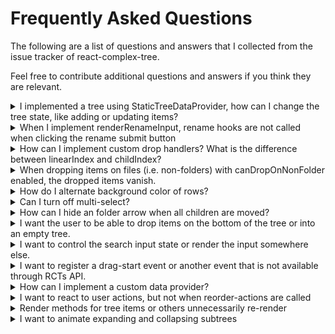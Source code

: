 # Frequently Asked Questions

<!--
<details><summary>Question</summary>
<div>



</div>
</details>
-->

The following are a list of questions and answers that I collected from the issue tracker of react-complex-tree.

Feel free to contribute additional questions and answers if you think they are relevant.

<details><summary>I implemented a tree using StaticTreeDataProvider, how can I change the tree state, like adding or
    updating items?</summary>
<div>

If you want to react to tree state changes, the easiest way to go forward is implementing a custom
[TreeDataProvider](https://rct.lukasbach.com/docs/api/interfaces/TreeDataProvider),
though it is also possible with static tree data providers.

[Here is some documentation on how to achieve this with static tree data providers](https://rct.lukasbach.com/docs/guides/static-data-provider),
and [here is some documentation on how to do it with custom tree data providers](https://rct.lukasbach.com/docs/guides/custom-data-provider).

There you can implement logic that reacts to change events. If you need more
control, you can also use a [controlled environment](https://rct.lukasbach.com/docs/guides/controlled-environment)
rather than an uncontrolled environment, then you get complete control over your data.

Reference: [#244](https://github.com/lukasbach/react-complex-tree/issues/244)

</div>
</details>

<details><summary>When I implement renderRenameInput, rename hooks are not called when clicking the rename submit button</summary>
<div>

Make sure to add ``ref={props.submitButtonRef}`` to the props of the submit button, then it should work. RCT checks if
the input is blurred, i.e. the user clicks away from the input, and when that is the case, it cancels the renaming
and hides the rename input. It uses a ref on the button to find out that the user is not actually cancelling the
renaming, but clicking on the submit button. So without the ref, it thinks the user is just clicking away from the
input, and unmounts the button and input before the submit logic can complete.

Reference: [#247](https://github.com/lukasbach/react-complex-tree/issues/247)

</div>
</details>

<details><summary>How can I implement custom drop handlers? What is the difference between linearIndex and childIndex?</summary>
<div>

The gist is essentially just to implement the
[onDrop](https://rct.lukasbach.com/docs/api/interfaces/TreeChangeHandlers#ondrop)
handler, you can use
[the implementation in the uncontrolled environment](https://github.com/lukasbach/react-complex-tree/blob/main/packages/core/src/uncontrolledEnvironment/UncontrolledTreeEnvironment.tsx#L116)
for that as reference, although it is a bit verbose and messy to be honest.

When the user is dropping an item, he is hovering over an ("target") item. The target type provides details where on that item that is:
* "item": User is dropping in the center part of an item. This means the item is a folder and `props.canDropOnFolder` is true, or it is not a folder and `props.canDropOnNonFolder ` is true. The expectation is that the dragged items are inserted into the hovered target item. The target variable provided to the onDrop handler is of type [`DraggingPositionItem`](https://rct.lukasbach.com/docs/api/interfaces/DraggingPositionItem)
* "between-items": User is either dragging on the top part or bottom part of the hovered item. The expactation is that the dragged items are inserted above the target item if they are hovering on the top part, or below if they are hovering on the bottom part. The target variable provided to the onDrop handler is of type [`DraggingPositionBetweenItems`](https://rct.lukasbach.com/docs/api/interfaces/DraggingPositionBetweenItems). The variable `target.linePosition` has the value "top" or "bottom" and determines this distinction.
* "root": The user is dragging somewhere on the the top-level of the tree. This means, either the tree is empty, and the user is dropping on the empty tree container, or the container in which the tree items are rendered extends downwards of the last item, and the user is dropping there. The expecation is that the item is inserted in the top-level of the tree at the bottom. This is demonstrated in [this demo](https://rct.lukasbach.com/storybook/?path=/story/core-basic-examples--drop-on-empty-tree), and was introduced as fix for #182 ([commit](https://github.com/lukasbach/react-complex-tree/commit/fbd7aeec6eef7c5f4e21bc626f2052dfe3ebfd7a)). In implementation, I think you can handle this identical to the targetType "item", since in the case of "root", the other props are identical to the "item" case with the referencing item being the root item. The target variable provided to the onDrop handler is of type [`DraggingPositionRoot`](https://rct.lukasbach.com/docs/api/interfaces/DraggingPositionRoot)

Regarding `linearIndex` and `childIndex`: childIndex refers to the position of an item within its parent. linearIndex refers to the overall position of the item within the entire tree, would all items be laid out in a linear manner. As an example:

![image](https://user-images.githubusercontent.com/4140121/213594609-2b9626e3-d185-4052-b4a6-1c61b96579c5.png)

The item "Black" has the childIndex 2, and the linearIndex 5.

Reference: [#211](https://github.com/lukasbach/react-complex-tree/issues/211)

</div>
</details>

<details><summary>When dropping items on files (i.e. non-folders) with canDropOnNonFolder enabled, the dropped items vanish.</summary>
<div>

This is by design. Dropping an item on a non-folder adds it to its children, but does not enable the `isFolder` flag
    for the drop target. Items are only rendered with children if they have the `isFolder` flag set to true.

* If you want users to drop only on folders, enable `canDropOnFolder` instead of `canDropOnNonFolder`, and also
    `canReorderItems` if you want to allow reordering
* If you want to have items turn into folders with children when you drop an item on it, use a class as data provider
    that implements `TreeDataProvider.onChangeItemChildren` to handle the new items by turning the item into a folder
    and notifying rct of changes with the listeners passed by `TreeDataProvider.onDidChangeTreeData`. Or implement that
    accordingly with `StaticTreeDataProvider` or an controlled environment by handling that yourself.
* Similarly, if you want other special handling of items that are dropped on other non-folder items, but not turn the
    target into a folder, handle the drop event just as above, but for this case it is very much necessary for rct not
    to impose implicit changes like the drop target automatically turning into a folder.

Reference: [#228](https://github.com/lukasbach/react-complex-tree/issues/228)

</div>
</details>

<details><summary>How do I alternate background color of rows?</summary>
<div>

Currently, there is no direct support from the library for that. There are some workarounds that might be feasible
for you:

* Use `background-image: repeat-linear-gradient` on the parent for a repeating pattern that matches the items height.
* Customize the styling with the DOM API:

```js
[...document.getElementsByClassName("rct-tree-item-button")]
.filter((_, i) => i % 2 === 0)
.forEach(n => n.style.backgroundColor = "red")
```

Reference: [#217](https://github.com/lukasbach/react-complex-tree/issues/217)

</div>
</details>

<details><summary>Can I turn off multi-select?</summary>
<div>

There is no direct property that controls this.

You should be able to achieve that by implementing a custom interaction mode. You can read about
those [here](https://rct.lukasbach.com/docs/guides/interaction-modes#custom-interaction-modes), and see
an example implementation [here](https://github.com/lukasbach/react-complex-tree/blob/main/packages/core/src/interactionMode/ClickItemToExpandInteractionManager.ts).
You can probably just copy the code from the latter link, and remove all logic that is related to multi item selection.

Another alternative would be to use a [controlled environment](https://rct.lukasbach.com/docs/guides/controlled-environment),
where you manage changes to the view state, including selected items, yourself. There you could also customize
how item selection is handled.

Reference: [#151](https://github.com/lukasbach/react-complex-tree/issues/151)

</div>
</details>

<details><summary>How can I hide an folder arrow when all children are moved?</summary>
<div>

Whether arrow is  shown or not depends only on `isFolder` (previously `hasChildren`) prop of the node. So you have to
change that property for the node when all children are moved out.

Reference: [#188](https://github.com/lukasbach/react-complex-tree/issues/188) and [#70](https://github.com/lukasbach/react-complex-tree/pull/70)

</div>
</details>


<details><summary>I want the user to be able to drop items on the bottom of the tree or into an empty tree.</summary>
<div>

This already works by default.
Please note that the drag-over needs to be performed over the tree container component for it to register
on empty trees, so the tree container component needs a minimum height for it to work. You can customize
this by giving a minimum height to the component rendered with renderTreeContainer which receives the containerProps.

Reference: [#182](https://github.com/lukasbach/react-complex-tree/issues/182)

</div>
</details>

<details><summary>I want to control the search input state or render the input somewhere else.</summary>
<div>

If you just want to control the search state from outside, you can already do that via the ref from the tree. Note
that the search state lives within a tree, not a tree environment, so you need to grab the ref from the tree
component, not the environment. You can set the current search value with
[treeRef.setSearch()](https://rct.lukasbach.com/docs/api/interfaces/TreeRef#setsearch), or close the search by
invoking it with `null`.

If you would also like to not show the included search bar, you can update the
[`renderSearchInput`](https://rct.lukasbach.com/docs/api/interfaces/TreeRenderProps#rendersearchinput) prop
to `() => null`.

Alternatively you could also adjust `renderSearchInput` to render a portal that mounts the search input in a
different location within your place, and customize how the search bar looks like from there.

Reference: [#159](https://github.com/lukasbach/react-complex-tree/issues/159)

</div>
</details>

<details><summary>I want to register a drag-start event or another event that is not available through RCTs API.</summary>
<div>

Yeah, there are no direct hooks exposed to register for drag start events. But there are two other ways to hook into these kinds of event handlers yourself:

- [Custom interaction managers](https://rct.lukasbach.com/docs/guides/interaction-modes#custom-interaction-modes): You can use a custom interaction manager to customize the event handlers that are mounted to the item component. You can extend existing modes, so you can fairly easily add only the hook you need on top of existing event handlers.
- [Custom render logic](https://rct.lukasbach.com/docs/guides/rendering#customizing-the-render-logic-for-tree-items): This would be more effort and something I wouldn't recommend just for this, but you can also customize the render logic for tree items and mount the event there.

Reference: [#156](https://github.com/lukasbach/react-complex-tree/issues/156)

</div>
</details>

<details><summary>How can I implement a custom data provider?</summary>
<div>

You can look into the implementation of StaticTreeDataProvider for a more elaborate example: https://github.com/lukasbach/react-complex-tree/blob/main/packages/core/src/uncontrolledEnvironment/StaticTreeDataProvider.ts

Reference: [#149](https://github.com/lukasbach/react-complex-tree/issues/149)

</div>
</details>

<details><summary>I want to react to user actions, but not when reorder-actions are called</summary>
<div>

You can use onPrimaryAction for that.

There are no good docs on the exact logic right now, but the intent is that it calls when the user clicks on an item with probably no tree-navigation related intent. The exact logic you can see in the [implementation](https://github.com/lukasbach/react-complex-tree/blob/main/packages/core/src/interactionMode/ClickItemToExpandInteractionManager.ts), and is pretty much
- when shift is not pressed
- when control is not pressed
- [when the item is not a folder, or canInvokePrimaryActionOnItemContainer is true]

You can test when it is triggered in [this example](https://rct.lukasbach.com/storybook/?path=/story/core-basic-examples--actions).

If you want to further customize which kind of user interaction triggers what, you can use [custom interaction modes](https://rct.lukasbach.com/docs/guides/interaction-modes)
for that.

Reference: [#251](https://github.com/lukasbach/react-complex-tree/issues/251)

</div>
</details>

<details><summary>Render methods for tree items or others unnecessarily re-render</summary>

Yes, the render method for items are retriggered on tree state changes, since every item is provided with information about the tree state in their props, so tree items wouldn't be able to display data they otherwise can.

You can memoize the item render methods directly with only those props that you use, this will ensure that items are not rerendered unless they need to be: https://codesandbox.io/s/react-complex-tree-playground-memo-demo-37mngx

Reference: [#291](https://github.com/lukasbach/react-complex-tree/issues/291)

</details>

<details><summary>I want to animate expanding and collapsing subtrees</summary>

The library doesn't provide that functionality out of the box, but you can implement it yourself with some custom
logic. [Here is a sample implementation](https://github.com/lukasbach/react-complex-tree/blob/7e4e397d464755002d8d09aa106c678e6598a803/packages/core/src/stories/BasicExamples.stories.tsx#L579),
and [this is the storybook where you can see how it looks like](https://rct.lukasbach.com/storybook/?path=/story/core-basic-examples--animated-expanding-and-collapsing).

Reference: [#290](https://github.com/lukasbach/react-complex-tree/issues/290)

</details>

<!-- stopped at #147, next is #140 -->
